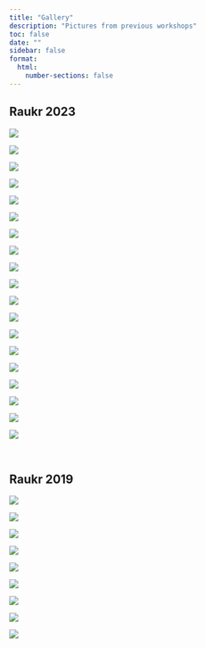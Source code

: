 ```yaml
---
title: "Gallery"
description: "Pictures from previous workshops"
toc: false
date: ""
sidebar: false
format:
  html:
    number-sections: false
---
```


## Raukr 2023

![](assets/images/raukr-2023/s.jpg){group="raukr-2023"}

::: {.raukr-gallery-parent}
::: {.raukr-gallery-child}
![](assets/images/raukr-2023/a.jpg){group="raukr-2023"}
:::
::: {.raukr-gallery-child}
![](assets/images/raukr-2023/b.jpg){group="raukr-2023"}
:::
::: {.raukr-gallery-child}
![](assets/images/raukr-2023/c.jpg){group="raukr-2023"}
:::
::: {.raukr-gallery-child}
![](assets/images/raukr-2023/d.jpg){group="raukr-2023"}
:::
::: {.raukr-gallery-child}
![](assets/images/raukr-2023/e.jpg){group="raukr-2023"}
:::
::: {.raukr-gallery-child}
![](assets/images/raukr-2023/f.jpg){group="raukr-2023"}
:::
::: {.raukr-gallery-child}
![](assets/images/raukr-2023/g.jpg){group="raukr-2023"}
:::
::: {.raukr-gallery-child}
![](assets/images/raukr-2023/h.jpg){group="raukr-2023"}
:::
::: {.raukr-gallery-child}
![](assets/images/raukr-2023/i.jpg){group="raukr-2023"}
:::
::: {.raukr-gallery-child}
![](assets/images/raukr-2023/j.jpg){group="raukr-2023"}
:::
::: {.raukr-gallery-child}
![](assets/images/raukr-2023/k.jpg){group="raukr-2023"}
:::
::: {.raukr-gallery-child}
![](assets/images/raukr-2023/l.jpg){group="raukr-2023"}
:::
::: {.raukr-gallery-child}
![](assets/images/raukr-2023/m.jpg){group="raukr-2023"}
:::
::: {.raukr-gallery-child}
![](assets/images/raukr-2023/n.jpg){group="raukr-2023"}
:::
::: {.raukr-gallery-child}
![](assets/images/raukr-2023/o.jpg){group="raukr-2023"}
:::
::: {.raukr-gallery-child}
![](assets/images/raukr-2023/p.jpg){group="raukr-2023"}
:::
::: {.raukr-gallery-child}
![](assets/images/raukr-2023/q.jpg){group="raukr-2023"}
:::
::: {.raukr-gallery-child}
![](assets/images/raukr-2023/r.jpg){group="raukr-2023"}
:::
:::

<br>

## Raukr 2019

::: {.raukr-gallery-parent}
::: {.raukr-gallery-child}
![](assets/images/raukr-2019/a.jpg){group="raukr-2019"}
:::
::: {.raukr-gallery-child}
![](assets/images/raukr-2019/b.jpg){group="raukr-2019"}
:::
::: {.raukr-gallery-child}
![](assets/images/raukr-2019/c.jpg){group="raukr-2019"}
:::
::: {.raukr-gallery-child}
![](assets/images/raukr-2019/d.jpg){group="raukr-2019"}
:::
::: {.raukr-gallery-child}
![](assets/images/raukr-2019/e.jpg){group="raukr-2019"}
:::
::: {.raukr-gallery-child}
![](assets/images/raukr-2019/f.jpg){group="raukr-2019"}
:::
::: {.raukr-gallery-child}
![](assets/images/raukr-2019/g.jpg){group="raukr-2019"}
:::
::: {.raukr-gallery-child}
![](assets/images/raukr-2019/h.jpg){group="raukr-2019"}
:::
::: {.raukr-gallery-child}
![](assets/images/raukr-2019/i.jpg){group="raukr-2019"}
:::
:::




